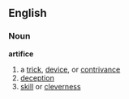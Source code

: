 ==English==
===Noun===
'''artifice'''
# a [[trick]], [[device]], or [[contrivance]]
# [[deception]]
# [[skill]] or [[cleverness]]